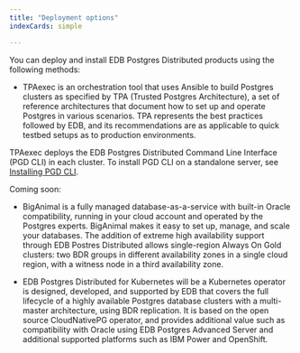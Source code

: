 ```yaml
---
title: "Deployment options"
indexCards: simple

---
```


You can deploy and install EDB Postgres Distributed products using the following methods:

- TPAexec is an orchestration tool that uses Ansible to build Postgres clusters as specified by TPA (Trusted Postgres Architecture), a set of reference architectures that document how to set up and operate Postgres in various scenarios. TPA represents the best practices followed by EDB, and its recommendations are as applicable to quick testbed setups as to production environments.

TPAexec deploys the EDB Postgres Distributed Command Line Interface (PGD CLI) in each cluster. To install PGD CLI on a standalone server, see [Installing PGD CLI](installing_cli).

Coming soon:

- BigAnimal is a fully managed database-as-a-service with built-in Oracle compatibility, running in your cloud account and operated by the Postgres experts. BigAnimal makes it easy to set up, manage, and scale your databases. The addition of extreme high availability support through EDB Postres Distributed allows single-region Always On Gold clusters: two BDR groups in different availability zones in a single cloud region, with a witness node in a third availability zone. 

- EDB Postgres Distributed for Kubernetes will be a Kubernetes operator is designed, developed, and supported by EDB that covers the full lifecycle of a highly available Postgres database clusters with a multi-master architecture, using BDR replication. It is based on the open source CloudNativePG operator, and provides additional value such as compatibility with Oracle using EDB Postgres Advanced Server and additional supported platforms such as IBM Power and OpenShift.

